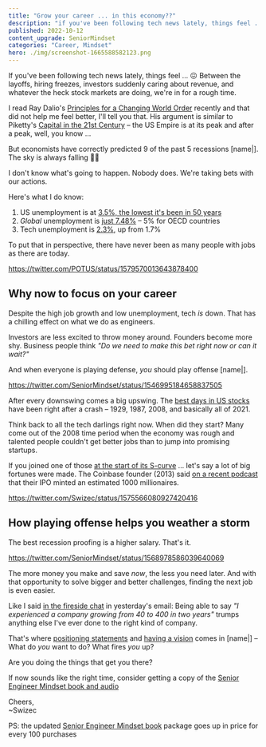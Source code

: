```yaml
---
title: "Grow your career ... in this economy??"
description: "if you've been following tech news lately, things feel ... 😖 Between the layoffs, hiring freezes, investors suddenly caring about revenue, and whatever the heck stock markets are doing, we're in for a rough time. BUT!"
published: 2022-10-12
content_upgrade: SeniorMindset
categories: "Career, Mindset"
hero: ./img/screenshot-1665588582123.png
---
```


If you've been following tech news lately, things feel ... 😖 Between the layoffs, hiring freezes, investors suddenly caring about revenue, and whatever the heck stock markets are doing, we're in for a rough time.

I read Ray Dalio's [Principles for a Changing World Order](https://economicprinciples.org) recently and that did not help me feel better, I'll tell you that. His argument is similar to Piketty's [Capital in the 21st Century](https://en.wikipedia.org/wiki/Capital_in_the_Twenty-First_Century) – the US Empire is at its peak and after a peak, well, you know ...

But economists have correctly predicted 9 of the past 5 recessions [name|]. The sky is always falling 🤷‍♀️

I don't know what's going to happen. Nobody does. We're taking bets with our actions.

Here's what I do know:

1. US unemployment is at [3.5%, the lowest it's been in 50 years](https://www.npr.org/2022/08/05/1116036160/the-unemployment-rate-fell-to-3-5-matching-its-lowest-level-in-the-last-50-years)
2. _Global_ unemployment is [just 7.48%](https://www.theglobaleconomy.com/rankings/unemployment_outlook/) – 5% for OECD countries
3. Tech unemployment is [2.3%](https://www.ciodive.com/news/tech-jobs-august-2022/631155/), up from 1.7%

To put that in perspective, there have never been as many people with jobs as there are today.

https://twitter.com/POTUS/status/1579570013643878400

## Why now to focus on your career

Despite the high job growth and low unemployment, tech _is_ down. That has a chilling effect on what we do as engineers.

Investors are less excited to throw money around. Founders become more shy. Business people think _"Do we need to make this bet right now or can it wait?"_

And when everyone is playing defense, _you_ should play offense [name|].

https://twitter.com/SeniorMindset/status/1546995184658837505

After every downswing comes a big upswing. The [best days in US stocks](https://www.dividend.com/dividend-education/inside-the-10-best-days-of-dow/) have been right after a crash – 1929, 1987, 2008, and basically all of 2021.

Think back to all the tech darlings right now. When did they start? Many come out of the 2008 time period when the economy was rough and talented people couldn't get better jobs than to jump into promising startups.

If you joined one of those [at the start of its S-curve](https://swizec.com/blog/when-to-join-and-leave-a-company-project-or-trend/) ... let's say a lot of big fortunes were made. The Coinbase founder (2013) said [on a recent podcast](https://tim.blog/2022/10/07/brian-armstrong/) that their IPO minted an estimated 1000 millionaires.

https://twitter.com/Swizec/status/1575566080927420416

## How playing offense helps you weather a storm

The best recession proofing is a higher salary. That's it.

https://twitter.com/SeniorMindset/status/1568978586039640069

The more money you make and save _now_, the less you need later. And with that opportunity to solve bigger and better challenges, finding the next job is even easier.

Like I said [in the fireside chat](https://www.youtube.com/watch?v=NAbEo2_6Us4&t=5980s) in yesterday's email: Being able to say _"I experienced a company growing from 40 to 400 in two years"_ trumps anything else I've ever done to the right kind of company.

That's where [positioning statements](https://swizec.com/blog/why-you-need-a-positioning-statement/) and [having a vision](https://swizec.com/blog/your-career-needs-a-vision/) comes in [name|] – What do _you_ want to do? What fires _you_ up?

Are you doing the things that get you there?

If now sounds like the right time, consider getting a copy of the [Senior Engineer Mindset book and audio](https://seniormindset.com)

Cheers,<br/>
~Swizec

PS: the updated [Senior Engineer Mindset book](https://seniormindset.com) package goes up in price for every 100 purchases​
